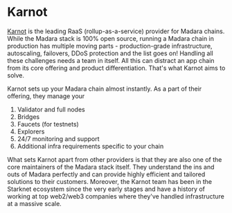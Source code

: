 # Karnot

[Karnot](https://karnot.xyz) is the leading RaaS (rollup-as-a-service) provider for Madara chains. While the Madara stack is 100% open source, running a Madara chain in production
has multiple moving parts - production-grade infrastructure, autoscaling, failovers, DDoS protection and the list goes on! Handling all these challenges needs a team in itself. All this
can distract an app chain from its core offering and product differentiation. That's what Karnot aims to solve.

Karnot sets up your Madara chain almost instantly. As a part of their offering, they manage your

1. Validator and full nodes
2. Bridges
3. Faucets (for testnets)
4. Explorers
5. 24/7 monitoring and support
6. Additional infra requirements specific to your chain

What sets Karnot apart from other providers is that they are also one of the core maintainers of the Madara stack itself. They understand the ins and outs of Madara perfectly
and can provide highly efficient and tailored solutions to their customers. Moreover, the Karnot team has been in the Starknet ecosystem since the very early stages and have
a history of working at top web2/web3 companies where they've handled infrastructure at a massive scale.
